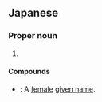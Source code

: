 ==Japanese==
{{ja-kanjitab|美|和}}

===Proper noun===
{{ja-pos|proper|みわ}}

# {{given name|female|lang=ja|sort=みわ}}

====Compounds====
* {{ja-r|美和子|^みわこ}}: A [[female]] [[given name]].